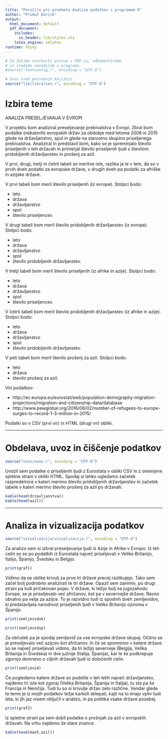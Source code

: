 ```yaml
---
title: "Poročilo pri predmetu Analiza podatkov s programom R"
author: "Primož Durcik"
output:
  html_document: default
  pdf_document:
    includes:
      in_header: lib/styles.sty
    latex_engine: xelatex
runtime: shiny
---
```


```r
# Če želimo nastaviti pisave v PDF-ju, odkomentiramo
# in sledimo navodilom v programu.
#source("fontconfig.r", encoding = "UTF-8")

# Uvoz vseh potrebnih knjižnic
source("lib/libraries.r", encoding = "UTF-8")
```

# Izbira teme

ANALIZA PRESELJEVANJA V EVROPI

V projektu bom analiziral preseljevanje prebivalstva v Evropi. Zbral bom podatke (nekaterih) evropskih držav za obdobje med letoma 2008 in 2015 glede na državljanstvo, spol in glede na starostno skupino priseljenega prebivalstva. Analiziral in predstavil bom, kako se je spreminjalo število priseljenih v teh državah in primerjal število priseljenih ljudi s številom pridobljenih državljanstev in prošenj za azil.

V prvi, drugi, tretji in četrti tabeli so meritve iste, razlika je le v tem, da so v prvih dveh podatki za evropske države, v drugih dveh pa podatki za afriške in azijske države.

V prvi tabeli bom meril število priseljenih (iz evrope). Stolpci bodo:

* leto
* država
* državljanstvo
* spol
* število priseljencev.

V drugi tabeli bom meril število pridobljenih državljanstev (iz evrope). Stolpci bodo:

* leto
* država
* državljanstvo
* spol
* število pridobljenih državljanstev.

V tretji tabeli bom meril število priseljenih (iz afrike in azije). Stolpci bodo:

* leto
* država
* državljanstvo
* spol
* število priseljencev.

V četrti tabeli bom meril število pridobljenih državljanstev (iz afrike in azije). Stolpci bodo:

* leto
* država
* državljanstvo
* spol
* število pridobljenih državljanstev.

V peti tabeli bom meril število prošenj za azil. Stolpci bodo:

* leto
* država
* število prošenj za azil.


Viri podatkov:

* http://ec.europa.eu/eurostat/web/population-demography-migration-projections/migration-and-citizenship-data/database
* http://www.pewglobal.org/2016/08/02/number-of-refugees-to-europe-surges-to-record-1-3-million-in-2015/

Podatki so v CSV (prvi vir) in HTML (drugi vir) obliki.

***

# Obdelava, uvoz in čiščenje podatkov

```r
source("uvoz/uvoz.r", encoding = "UTF-8")
```

Uvozil sem podatke o priseljenih ljudi z Eurostata v obliki CSV in z omenjene spletne strani v obliki HTML. Spodaj si lahko ogledamo začetek razpredelnice v kateri merimo število pridobljenih državljanstev in začetek tabele v kateri merimo število prošenj za azil po državah.

```r
kable(head(drzavljanstva))
kable(head(azil))
```

***

# Analiza in vizualizacija podatkov

```r
source("vizualizacija/vizualizacija.r", encoding = "UTF-8")
```

Za analizo sem si izbral preseljevanje ljudi iz Azije in Afrike v Evropo. Iz teh celin so se po podatkih iz Eurostata največ priseljevali v Veliko Britanijo, Italijo, Španijo, Švedsko in Belgijo.

```r
print(graf1)
```

Vidimo da se oblike krivulj za prve tri države precej razlikujejo. Tako sem začel bolj podrobno analizirati te tri države. Opazil sem zanimiv, po drugi strani pa tudi pričakovan pojav. V države, ki ležijo bolj na jugozahodu Evrope, se je priseljevalo već afričanov, kot pa v severnejše države. Ravno obratno pa velja za azijce. To je razvidno tudi iz spodnih dveh zemljevidov, ki predstavljata narodnost priseljenih ljudi v Veliko Britanijo oziroma v Španijo.

```r
print(zemljeviduk)
```

```r
print(zemljevidsp)
```

Za občutek pa je spodaj zemljevid za vse evropske države skupaj. Očitno se je preseljevalo več azijcev kot afričanov. In če se spomnimo v katere države so se največ priseljevali vidimo, da tri ležijo severneje (Belgija, Velika Britanija in Švedska) in dve južnije (Italija, Španija), kar le še podkrepuje zgornjo domnevo o ciljnih državah ljudi iz določenih celin.

```r
print(zemljevid)
```

Če pogledamo katere države so podelile v teh letih največ državljanstev, najdemo tri iste kot zgoraj (Velika Britanija, Španija in Italija), tu sta pa še Francija in Nemčija. Tudi tu so si krivulje držav zelo različne. Vendar glede te teme je iz mojih podatkov težje karkoli sklepati, kajti na to imajo vpliv tudi leta, ki jih jaz nisem vključil v analizo, in pa politika vsake države posebej.

```r
print(graf2)
```

Iz spletne strani pa sem dobil podatke o prošnjah za azil v evropskih državah. Na vrhu najdemo že stare znance.

```r
kable(head(max5.azil))
```